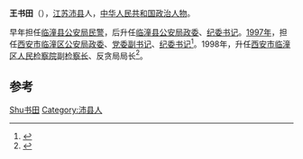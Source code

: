'''王书田'''（{{bd|1953年||2013年|4月19日|catIdx=Wang王书田}}），[[江苏|江苏]][[沛县|沛县]]人，[[中华人民共和国|中华人民共和国]][[政治人物|政治人物]]。

早年担任[[临潼县|临潼县]][[公安局|公安局]][[民警|民警]]，后升任[[临潼县公安局|临潼县公安局]][[政委|政委]]、[[纪委书记|纪委书记]]。[[1997年|1997年]]，担任[[西安市|西安市]][[临潼区|临潼区]][[公安局|公安局]][[政委|政委]]、[[党委|党委]][[副书记|副书记]]、[[纪委书记|纪委书记]]<ref>{{cite news|title=优秀的人民检察官|url=http://www.xinhuanet.com/politics/zt20051109/|accessdate=2013-04-23|newspaper=新华网|archive-date=2012-05-08|archive-url=https://web.archive.org/web/20120508195456/http://www.xinhuanet.com/politics/zt20051109/|dead-url=no}}</ref>。1998年，升任[[西安市临潼区人民检察院|西安市临潼区人民检察院]]副[[检察长|检察长]]、反贪局局长<ref>{{cite news|title=呕心沥血向和谐  ——记检坛铁汉王书田|url=http://www.cctv.com/news/special/C14833/20051025/101741.shtml|accessdate=2013-04-23|newspaper=央视国际|archive-date=2016-03-04|archive-url=https://web.archive.org/web/20160304193946/http://www.cctv.com/news/special/C14833/20051025/101741.shtml|dead-url=no}}</ref>。

==参考==
{{reflist}}
{{中国政治人物小作品}}

{{DEFAULTSORT:Wang王书田}}
[[Category:王姓|Shu书田]]
[[Category:沛县人|Category:沛县人]]